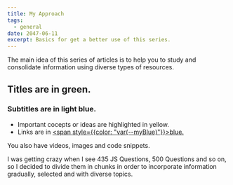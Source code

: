 ```yaml
---
title: My Approach
tags:
  - general
date: 2047-06-11
excerpt: Basics for get a better use of this series. 
---
```


The main idea of this series of articles is to help you to study and consolidate information using diverse types of resources.
## Titles are in green.
### Subtitles are in light blue.
- Important cocepts or ideas are <span className="yellowHighlight">highlighted in yellow.</span>
- Links are in [<span style={{color: "var(--myBlue)"}}>blue.</span>](https://en.wikipedia.org/wiki/Blue)

You also have videos, images and code snippets.

I was getting crazy when I see 435 JS Questions, 500 Questions and so on, so I decided to divide them in chunks in order to incorporate information gradually, selected and with diverse topics.

